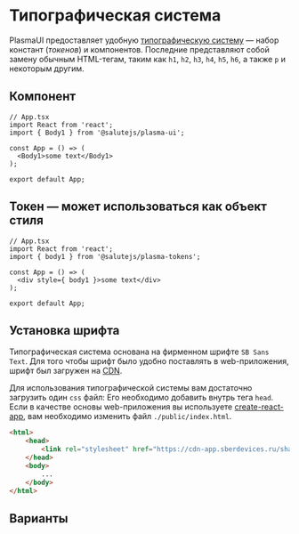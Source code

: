 


<Meta title="Typography" decorators={[InSpacing]} />

# Типографическая система
PlasmaUI предоставляет удобную [типографическую систему](/?path=/docs/tokens--page#типографическая-система) — набор констант (_токенов_) и компонентов.
Последние представляют собой замену обычным HTML-тегам, таким как `h1`, `h2`, `h3`, `h4`, `h5`, `h6`, а также `p` и некоторым другим.

## Компонент
```tsx
// App.tsx
import React from 'react';
import { Body1 } from '@salutejs/plasma-ui';

const App = () => (
  <Body1>some text</Body1>
);

export default App;
```

## Токен — может использоваться как объект стиля
```tsx
// App.tsx
import React from 'react';
import { body1 } from '@salutejs/plasma-tokens';

const App = () => (
  <div style={ body1 }>some text</div>
);

export default App;
```

## Установка шрифта
Типографическая система основана на фирменном шрифте `SB Sans Text`. Для того чтобы шрифт было удобно поставлять в web-приложения, шрифт был загружен на [CDN](https://ru.wikipedia.org/wiki/Content_Delivery_Network).

Для использования типографической системы вам достаточно загрузить один `css` файл:
Его необходимо добавить внутрь тега `head`. Если в качестве основы web-приложения вы используете [create-react-app](https://create-react-app.dev), вам необходимо изменить файл `./public/index.html`.

```html
<html>
    <head>
        <link rel="stylesheet" href="https://cdn-app.sberdevices.ru/shared-static/0.0.0/styles/SBSansText.0.1.0.css" />
    </head>
    <body>
        ...
    </body>
</html>
```

## Варианты
<Canvas>
    <Story name="Default" story={stories.Default} />
</Canvas>
